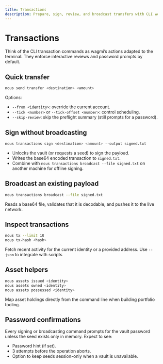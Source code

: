 ```yaml
---
title: Transactions
description: Prepare, sign, review, and broadcast transfers with CLI workflows.
---
```


# Transactions

Think of the CLI transaction commands as wagmi’s actions adapted to the terminal. They enforce interactive reviews and password prompts by default.

## Quick transfer

```bash
nous send transfer <destination> <amount>
```

Options:

- `--from <identity>`: override the current account.
- `--tick <number>` or `--tick-offset <number>`: control scheduling.
- `--skip-review`: skip the preflight summary (still prompts for a password).

## Sign without broadcasting

```bash
nous transactions sign <destination> <amount> --output signed.txt
```

- Unlocks the vault (or requests a seed) to sign the payload.
- Writes the base64 encoded transaction to `signed.txt`.
- Combine with `nous transactions broadcast --file signed.txt` on another machine for offline signing.

## Broadcast an existing payload

```bash
nous transactions broadcast --file signed.txt
```

Reads a base64 file, validates that it is decodable, and pushes it to the live network.

## Inspect transactions

```bash
nous tx --limit 10
nous tx-hash <hash>
```

Fetch recent activity for the current identity or a provided address. Use `--json` to integrate with scripts.

## Asset helpers

```bash
nous assets issued <identity>
nous assets owned <identity>
nous assets possessed <identity>
```

Map asset holdings directly from the command line when building portfolio tooling.

## Password confirmations

Every signing or broadcasting command prompts for the vault password unless the seed exists only in memory. Expect to see:

- Password hint (if set).
- 3 attempts before the operation aborts.
- Option to keep seeds session-only when a vault is unavailable.
